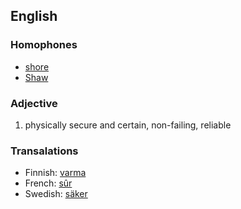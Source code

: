 ==English==
===Homophones===
*[[shore]]
*[[Shaw]]
===Adjective===
#physically secure and certain, non-failing, reliable

===Transalations===
*Finnish: [[varma]]
*French: [[sûr]]
*Swedish: [[säker]]